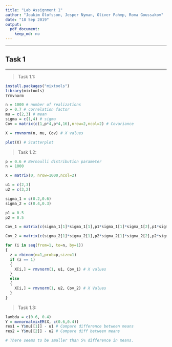 ```yaml
---
title: "Lab Assignment 1"
author: "Joakim Olofsson, Jesper Nyman, Oliver Pahmp, Roma Goussakov"
date: "18 Sep 2019"
output:
  pdf_document:
    keep_md: no
---
```


***
## Task 1
***

>Task 1.1:

<!-- This will install the package and look up 'rmvnorm' function. (HTML comment) -->
```r
install.packages("mixtools")
library(mixtools)
?rmvnorm
```

<!-- Time to generate 1000 realizations from a 2D Gaussian distrubution -->
```r
n = 1000 # number of realizations
p = 0.7 # correlation factor
mu = c(2,3) # mean
sigma = c(1,4) # sigma
Cov = matrix(c(1,p*4,p*4,16),nrow=2,ncol=2) # Covariance

X = rmvnorm(n, mu, Cov) # X values

plot(X) # Scatterplot
```

>Task 1.2:

```r
p = 0.6 # Bernoulli distribution parameter
n = 1000

X = matrix(0, nrow=1000,ncol=2)

u1 = c(2,3)
u2 = c(3,2)

sigma_1 = c(0.2,0.6)
sigma_2 = c(0.4,0.3)

p1 = 0.5
p2 = 0.5

Cov_1 = matrix(c(sigma_1[1]*sigma_1[1],p1*sigma_1[1]*sigma_1[2],p1*sigma_1[2]*sigma_1[1],sigma_1[2]*sigma_1[2]),nrow=2,ncol=2)

Cov_2 = matrix(c(sigma_2[1]*sigma_2[1],p2*sigma_2[1]*sigma_2[2],p2*sigma_2[2]*sigma_2[1],sigma_2[2]*sigma_2[2]),nrow=2,ncol=2)

for (i in seq(from=1, to=n, by=1))
{
  z = rbinom(n=1,prob=p,size=1)
  if (z == 1)
  {
    X[i,] = rmvnorm(1, u1, Cov_1) # X values
  }
  else
  {
    X[i,] = rmvnorm(1, u2, Cov_2) # X Values
  }
}

```

>Task 1.3:

```r
lambda = c(0.6, 0.4)
Y = mvnormalmixEM(X, c(0.6,0.4))
res1 = Y$mu[[1]] - u1 # Compare difference between means
res2 = Y$mu[[2]] - u2 # Compare diff between means

# There seems to be smaller than 5% difference in means.
```



